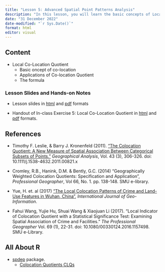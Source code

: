 ```yaml
---
title: "Lesson 5: Advanced Spatial Point Patterns Analysis"
description: "In this lesson, you will learn the basic concepts of Local Colocation Quotients CLQs (in short Local CLQ)"
date: "31 December 2022"
date-modified: "`r Sys.Date()`"
format: html
editor: visual
---
```


## Content

-   Local Co-Location Quotient
    -   Basic oncept of co-location
    -   Applications of Co-location Quotient
    -   The formula

### Lesson Slides and Hands-on Notes

-   Lesson slides in [html](../lesson/Lesson05/Lesson05-LCLQ.html) and [pdf](../lesson/lesson05/Lesson05-NetSPPA.pdf) formats

-   Handout of In-class Exercise 5: Local Co-Location Quotient in [html](../Hands-on_Ex/Hands-on_Ex05/In-class_Ex05-LCLQ.html) and [pdf](../Hands-on_Ex/Hands-on_Ex05/Hands-on_Ex05-NetSPPA.pdf) formats.

## References

-   Timothy F. Leslie, & Barry J. Kronenfeld (2011). ["The Colocation Quotient: A New Measure of Spatial Association Between Categorical Subsets of Points."](https://onlinelibrary.wiley.com/doi/abs/10.1111/j.1538-4632.2011.00821.x?systemMessage=Wiley+Online+Library+will+be+disrupted+on+15+December+from+10%3A00-12%3A00+GMT+%2805%3A00-07%3A00+EST%29+for+essential+maintenance) *Geographical Analysis*, Vol. 43 (3), 306-326. doi: 10.1111/j.1538-4632.2011.00821.x

-   Cromley, R.B., Hanink, D.M. & Bently, G.C. (2014) "Geographically Weighted Colocation Quotients: Specification and Application", *Professional Geographer*, Vol 66, No. 1. pp. 138-148. SMU e-library.

-   Yue, H. et. al (2017) ["The Local Colocation Patterns of Crime and Land-Use Features in Wuhan, China"](https://www.mdpi.com/2220-9964/6/10/307), *International Journal of Geo-Information*.

-   Fahui Wang, Yujie Hu, Shuai Wang & Xiaojuan Li (2017). "Local Indicator of Colocation Quotient with a Statistical Significance Test: Examining Spatial Association of Crime and Facilities." *The Professional Geographer* Vol. 69 (1), 22-31. doi: 10.1080/00330124.2016.1157498. SMU e-Library.

## All About R

-   [spdep](https://sfdep.josiahparry.com/index.html) package.
    -   [Colocation Quotients CLQs](https://sfdep.josiahparry.com/articles/colocation-analysis.html)
